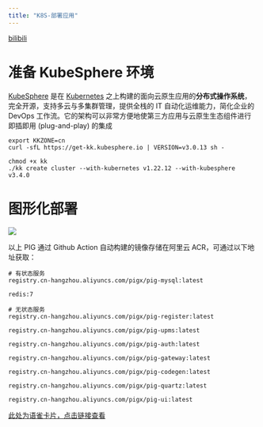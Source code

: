 ```yaml
---
title: "K8S-部署应用"
---
```


[bilibili](https://player.bilibili.com/player.html?bvid=BV12t411B7e9&p=38&page=38&autoplay=0)

# 准备 KubeSphere 环境
[KubeSphere](https://kubesphere.io/) 是在 [Kubernetes](https://kubernetes.io/) 之上构建的面向云原生应用的**分布式操作系统**，完全开源，支持多云与多集群管理，提供全栈的 IT 自动化运维能力，简化企业的 DevOps 工作流。它的架构可以非常方便地使第三方应用与云原生生态组件进行即插即用 (plug-and-play) 的集成

```shell
export KKZONE=cn
curl -sfL https://get-kk.kubesphere.io | VERSION=v3.0.13 sh -

chmod +x kk
./kk create cluster --with-kubernetes v1.22.12 --with-kubesphere v3.4.0
```

# 图形化部署
![](/images/1699792565741-679e490d-d597-4726-be94-dab9cca3c121.png)

以上 PIG 通过 Github Action 自动构建的镜像存储在阿里云 ACR，可通过以下地址获取：

```shell
# 有状态服务
registry.cn-hangzhou.aliyuncs.com/pigx/pig-mysql:latest

redis:7

# 无状态服务
registry.cn-hangzhou.aliyuncs.com/pigx/pig-register:latest

registry.cn-hangzhou.aliyuncs.com/pigx/pig-upms:latest

registry.cn-hangzhou.aliyuncs.com/pigx/pig-auth:latest

registry.cn-hangzhou.aliyuncs.com/pigx/pig-gateway:latest

registry.cn-hangzhou.aliyuncs.com/pigx/pig-codegen:latest

registry.cn-hangzhou.aliyuncs.com/pigx/pig-quartz:latest

registry.cn-hangzhou.aliyuncs.com/pigx/pig-ui:latest
```

[此处为语雀卡片，点击链接查看](https://www.yuque.com/docs/146680364#P1pc9)

